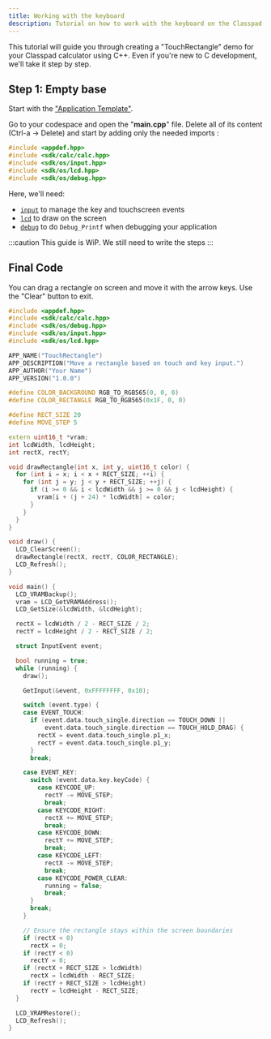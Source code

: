 ```yaml
---
title: Working with the keyboard
description: Tutorial on how to work with the keyboard on the Classpad
---
```


This tutorial will guide you through creating a "TouchRectangle" demo for your Classpad calculator using C++.
Even if you're new to C development, we'll take it step by step.

## Step 1: Empty base

Start with the ["Application Template"](/wiki/getting-started/introduction/#instant-coding-using-online-codespace).

Go to your codespace and open the "**main.cpp**" file. Delete all of its content (Ctrl-a → Delete) and start by adding only the needed imports :

```c++
#include <appdef.hpp>
#include <sdk/calc/calc.hpp>
#include <sdk/os/input.hpp>
#include <sdk/os/lcd.hpp>
#include <sdk/os/debug.hpp>
```

Here, we'll need:
- [`input`](/wiki/reference/os/input/) to manage the key and touchscreen events
- [`lcd`](/wiki/reference/os/lcd/) to draw on the screen
- [`debug`](/wiki/reference/os/debug/) to do `Debug_Printf` when debugging your application


:::caution
This guide is WiP. We still need to write the steps
:::

## Final Code
You can drag a rectangle on screen and move it with the arrow keys.
Use the "Clear" button to exit.

```cpp
#include <appdef.hpp>
#include <sdk/calc/calc.hpp>
#include <sdk/os/debug.hpp>
#include <sdk/os/input.hpp>
#include <sdk/os/lcd.hpp>

APP_NAME("TouchRectangle")
APP_DESCRIPTION("Move a rectangle based on touch and key input.")
APP_AUTHOR("Your Name")
APP_VERSION("1.0.0")

#define COLOR_BACKGROUND RGB_TO_RGB565(0, 0, 0)
#define COLOR_RECTANGLE RGB_TO_RGB565(0x1F, 0, 0)

#define RECT_SIZE 20
#define MOVE_STEP 5

extern uint16_t *vram;
int lcdWidth, lcdHeight;
int rectX, rectY;

void drawRectangle(int x, int y, uint16_t color) {
  for (int i = x; i < x + RECT_SIZE; ++i) {
    for (int j = y; j < y + RECT_SIZE; ++j) {
      if (i >= 0 && i < lcdWidth && j >= 0 && j < lcdHeight) {
        vram[i + (j + 24) * lcdWidth] = color;
      }
    }
  }
}

void draw() {
  LCD_ClearScreen();
  drawRectangle(rectX, rectY, COLOR_RECTANGLE);
  LCD_Refresh();
}

void main() {
  LCD_VRAMBackup();
  vram = LCD_GetVRAMAddress();
  LCD_GetSize(&lcdWidth, &lcdHeight);

  rectX = lcdWidth / 2 - RECT_SIZE / 2;
  rectY = lcdHeight / 2 - RECT_SIZE / 2;

  struct InputEvent event;

  bool running = true;
  while (running) {
    draw();

    GetInput(&event, 0xFFFFFFFF, 0x10);

    switch (event.type) {
    case EVENT_TOUCH:
      if (event.data.touch_single.direction == TOUCH_DOWN ||
          event.data.touch_single.direction == TOUCH_HOLD_DRAG) {
        rectX = event.data.touch_single.p1_x;
        rectY = event.data.touch_single.p1_y;
      }
      break;

    case EVENT_KEY:
      switch (event.data.key.keyCode) {
        case KEYCODE_UP:
          rectY -= MOVE_STEP;
          break;
        case KEYCODE_RIGHT:
          rectX += MOVE_STEP;
          break;
        case KEYCODE_DOWN:
          rectY += MOVE_STEP;
          break;
        case KEYCODE_LEFT:
          rectX -= MOVE_STEP;
          break;
        case KEYCODE_POWER_CLEAR:
          running = false;
          break;
      }
      break;
    }

    // Ensure the rectangle stays within the screen boundaries
    if (rectX < 0)
      rectX = 0;
    if (rectY < 0)
      rectY = 0;
    if (rectX + RECT_SIZE > lcdWidth)
      rectX = lcdWidth - RECT_SIZE;
    if (rectY + RECT_SIZE > lcdHeight)
      rectY = lcdHeight - RECT_SIZE;
  }

  LCD_VRAMRestore();
  LCD_Refresh();
}
```